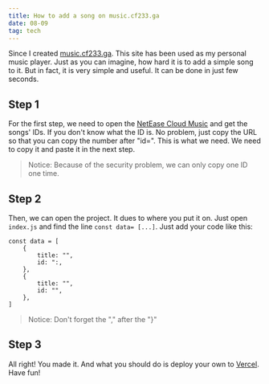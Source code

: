 ```yaml
---
title: How to add a song on music.cf233.ga
date: 08-09
tag: tech
---
```


Since I created [music.cf233.ga](https://music.cf233.ga). This site has been used as my personal music player. Just as you can imagine, how hard it is to add a simple song to it. But in fact, it is very simple and useful. It can be done in just few seconds.

## Step 1

For the first step, we need to open the [NetEase Cloud Music](https://music.163.com) and get the songs' IDs. If you don't know what the ID is. No problem, just copy the URL so that you can copy the number after "id=". This is what we need. We need to copy it and paste it in the next step.

> Notice: Because of the security problem, we can only copy one ID one time.

## Step 2

Then, we can open the project. It dues to where you put it on. Just open `index.js` and find the line `const data= [...]`. Just add your code like this:

```
const data = [
    {
        title: "",
        id: ":,
    },
    {
        title: "",
        id: "",
    },
]

```

> Notice: Don't forget the "," after the "}"

## Step 3

All right! You made it. And what you should do is deploy your own to [Vercel](https://vercel.com). Have fun!

